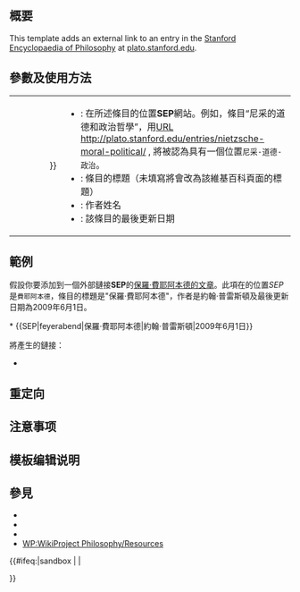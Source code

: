 <includeonly><!-- 在這裡加入模板的保護標識 --></includeonly><noinclude>{{Documentation subpage}}</noinclude>
<!-- 在本行下編輯模板說明 -->
== 概要 ==
This template adds an external link to an entry in the [[Stanford Encyclopaedia of Philosophy]] at [http://plato.stanford.edu/ plato.stanford.edu].

== 參數及使用方法 ==
{|  border="1"
|-
|<pre>
{{SEP 
 | {{{1}}}
 | {{{2}}} 
 | {{{3}}}
 | {{{4}}}
}}
</pre>
|
* {{{1}}}: 在所述條目的位置'''SEP'''網站。例如，條目“尼采的道德和政治哲學”，用[[URL]] http://plato.stanford.edu/entries/nietzsche-moral-political/ , 將被認為具有一個位置<code>尼采-道德-政治</code>。
* {{{2}}}: 條目的標題（未填寫將會改為該維基百科頁面的標題）
* {{{3}}}: 作者姓名
* {{{4}}}: 該條目的最後更新日期
|}

== 範例 ==
假設你要添加到一個外部鏈接'''SEP'''的[http://plato.stanford.edu/entries/feyerabend/ 保羅·費耶阿本德的文章]。此項在的位置''SEP''是<code>費耶阿本德</code>，條目的標題是"保羅·費耶阿本德"，作者是約翰·普雷斯頓及最後更新日期為2009年6月1日。

<nowiki>
* {{SEP|feyerabend|保羅·費耶阿本德|約翰·普雷斯頓|2009年6月1日}}
</nowiki>

將產生的鏈接：
* {{SEP|feyerabend|保羅·費耶阿本德|約翰·普雷斯頓|2009年6月1日}}

== 重定向 ==

== 注意事项 ==

== 模板编辑说明 ==

== 參見 ==
* {{tl|IEP}}
* {{tl|InPho}}
* {{tl|PhilPapers}}
* [[WP:WikiProject Philosophy/Resources]]

<includeonly>{{#ifeq:{{SUBPAGENAME}}|sandbox | |
<!-- 本行下加入模板的分類，跨維基連結加入Wikidata（參見[[Wikipedia:Wikidata]]） -->

}}</includeonly>